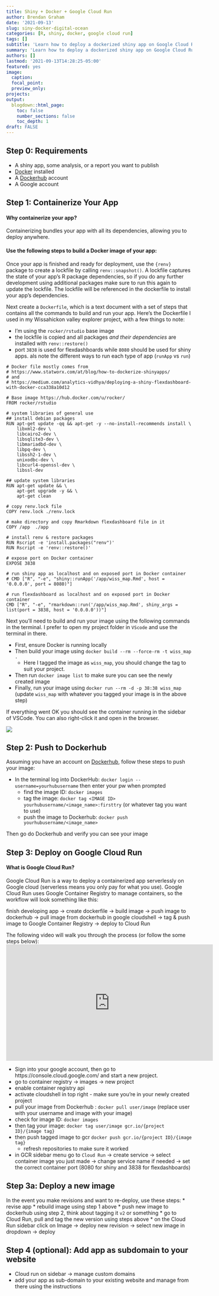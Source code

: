 ```yaml
---
title: Shiny + Docker + Google Cloud Run
author: Brendan Graham
date: '2021-09-13'
slug: siny-docker-digital-ocean
categories: [R, shiny, docker, google cloud run]
tags: []
subtitle: 'Learn how to deploy a dockerized shiny app on Google Cloud Run'
summary: 'Learn how to deploy a dockerized shiny app on Google Cloud Run'
authors: []
lastmod: '2021-09-13T14:28:25-05:00'
featured: yes 
image:
  caption:
  focal_point:
  preview_only:
projects:
output:
  blogdown::html_page:
    toc: false
    number_sections: false
    toc_depth: 1
draft: FALSE
---
```


## Step 0: Requirements 

 * A shiny app, some analysis, or a report you want to publish
 * [Docker](https://www.docker.com/) installed
 * A [Dockerhub](https://hub.docker.com/) account
 * A Google account

## Step 1: Containerize Your App

#### Why containerize your app?

Containerizing bundles your app with all its dependencies, allowing you to deploy anywhere.

#### Use the following steps to build a Docker image of your app:

Once your app is finished and ready for deployment, use the `{renv}` package to create a lockfile by calling `renv::snapshot()`. A lockfile captures the state of your app's R package dependencies, so if you do any further development using additional packages make sure to run this again to update the lockfile. The lockfile will be referenced in the dockerfile to install your app's dependencies. 

Next create a `Dockerfile`, which is a text document with a set of steps that contains all the commands to build and run your app. Here's the Dockerfile I used in my Wissahickon valley explorer project, with a few things to note:

 * I'm using the `rocker/rstudio` base image
 * the lockfile is copied and all packages *and their dependencies* are installed with `renv::restore()`
 * port `3838` is used for flexdashboards while `8080` should be used for shiny apps. als note the different ways to run each type of app (`runApp` vs `run`)
 
```docker
# Docker file mostly comes from 
# https://www.statworx.com/at/blog/how-to-dockerize-shinyapps/ 
# and 
# https://medium.com/analytics-vidhya/deploying-a-shiny-flexdashboard-with-docker-cca338a10d12

# Base image https://hub.docker.com/u/rocker/ 
FROM rocker/rstudio 

# system libraries of general use
## install debian packages
RUN apt-get update -qq && apt-get -y --no-install-recommends install \
    libxml2-dev \
    libcairo2-dev \
    libsqlite3-dev \
    libmariadbd-dev \
    libpq-dev \
    libssh2-1-dev \
    unixodbc-dev \
    libcurl4-openssl-dev \
    libssl-dev

## update system libraries
RUN apt-get update && \
    apt-get upgrade -y && \
    apt-get clean

# copy renv.lock file   
COPY renv.lock ./renv.lock

# make directory and copy Rmarkdown flexdashboard file in it
COPY /app  ./app

# install renv & restore packages
RUN Rscript -e 'install.packages("renv")'
RUN Rscript -e 'renv::restore()'

# expose port on Docker container
EXPOSE 3838

# run shiny app as localhost and on exposed port in Docker container
# CMD ["R", "-e", "shiny::runApp('/app/wiss_map.Rmd', host = '0.0.0.0', port = 8080)"]

# run flexdashboard as localhost and on exposed port in Docker container
CMD ["R", "-e", "rmarkdown::run('/app/wiss_map.Rmd', shiny_args = list(port = 3838, host = '0.0.0.0'))"]
```

Next you'll need to build and run your image using the following commands in the terminal. I prefer to open my project folder in `VScode` and use the terminal in there.

  * First, ensure Docker is running locally
  * Then build your image using `docker build --rm --force-rm -t wiss_map . ` 
      * Here I tagged the image as `wiss_map`, you should change the tag to suit your project.
  * Then run `docker image list` to make sure you can see the newly created image
  * Finally, run your image using `docker run --rm -d -p 38:38 wiss_map` (update `wiss_map` with whatever you tagged your image is in the above step)

If everything went OK you should see the container running in the sidebar of VSCode. You can also right-click it and open in the browser.

![](container_running.png)

## Step 2: Push to Dockerhub

Assuming you have an account on [Dockerhub](https://hub.docker.com/), follow these steps to push your image:

* In the terminal log into DockerHub: `docker login --username=yourhubusername` then enter your pw when prompted 
   * find the image ID: `docker images`
   * tag the image: `docker tag <IMAGE ID> yourhubusername/<image_name>:firsttry` (or whatever tag you want to use)
   * push the image to Dockerhub: `docker push yourhubusername/<image_name>`
   
Then go do Dockerhub and verify you can see your image
   
## Step 3: Deploy on Google Cloud Run

#### What is Google Cloud Run? 
Google Cloud Run is a way to deploy a containerized app serverlessly on Google cloud (serverless means you only pay for what you use). Google Cloud Run uses Google Container Registry to manage containers, so the workflow will look something like this:

finish developing app -> create dockerfile -> build image -> push image to dockerhub -> pull image from dockerhub in google cloudshell -> tag & push image to Google Container Registry -> deploy to Cloud Run

The following video will walk you through the process (or follow the some steps below):
<iframe width="560" height="315" src="https://www.youtube.com/embed/_Zul8u5YypA" title="YouTube video player" frameborder="0" allow="accelerometer; autoplay; clipboard-write; encrypted-media; gyroscope; picture-in-picture" allowfullscreen></iframe>

 * Sign into your google account, then go to https://console.cloud.google.com/ and start a new project.
 * go to container registry -> images -> new project
 * enable container registry api
 * activate cloudshell in top right - make sure you're in your newly created project
 * pull your image from Dockerhub : `docker pull user/image` (replace user with your username and image with your image)
 * check for image ID: `docker images`
 * then tag your image: `docker tag user/image gcr.io/{project ID}/{image tag}`
 * then push tagged image to gcr `docker push gcr.io/{project ID}/{image tag}`
     * refresh repositories to make sure it worked
  * in GCR sidebar menu go to `Cloud Run` -> create service -> select container image you just made -> change service name if needed -> set the correct container port (8080 for shiny and 3838 for flexdashboards)

## Step 3a: Deploy a new image

In the event you make revisions and want to re-deploy, use these steps:
 * revise app
 * rebuild image using step 1 above
 * push new image to dockerhub using step 2, think about tagging it `v2` or something 
 * go to Cloud Run, pull and tag the new version using steps above 
 * on the Cloud Run sidebar click on Image -> deploy new revision -> select new image in dropdown -> deploy

## Step 4 (optional): Add app as subdomain to your website
 * Cloud run on sidebar -> manage custom domains
 * add your app as sub-domain to your existing website and manage from there using the instructions



